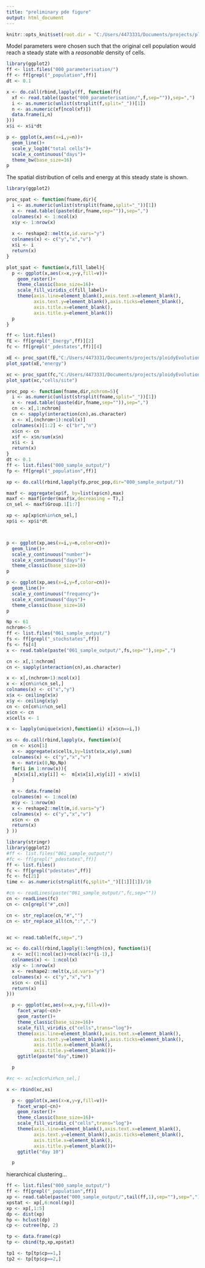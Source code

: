 ```yaml
---
title: "preliminary pde figure"
output: html_document
---
```



```r

knitr::opts_knit$set(root.dir = "C:/Users/4473331/Documents/projects/ploidyEvolution-main/Julia/")

```




Model parameters were chosen such that the original cell population would reach a steady state with a *reasonable* density of cells. 

```r
library(ggplot2)
ff <- list.files("000_parameterisation/")
ff <- ff[grepl("_population",ff)]
dt <- 0.1

x <- do.call(rbind,lapply(ff, function(f){
  xf <- read.table((paste("000_parameterisation/",f,sep="")),sep=",")
  i <- as.numeric(unlist(strsplit(f,split="_"))[1])
  n <- as.numeric(xf[ncol(xf)])
  data.frame(i,n)
}))
x$i <- x$i*dt

p <- ggplot(x,aes(x=i,y=n))+
  geom_line()+
  scale_y_log10("total cells")+
  scale_x_continuous("days")+
  theme_bw(base_size=16)
p

```
The spatial distribution of cells and energy at this steady state is shown. 

```r
library(ggplot2)

proc_spat <- function(fname,dir){
  i <- as.numeric(unlist(strsplit(fname,split="_"))[1])
  x <- read.table((paste(dir,fname,sep="")),sep=",")
  colnames(x) <- 1:ncol(x)
  x$y <- 1:nrow(x)
  
  x <- reshape2::melt(x,id.vars="y")
  colnames(x) <- c("y","x","v")
  x$i <- i
  return(x)
}

plot_spat <- function(x,fill_label){
  p <- ggplot(x,aes(x=x,y=y,fill=v))+
    geom_raster()+
    theme_classic(base_size=16)+  
    scale_fill_viridis_c(fill_label)+
    theme(axis.line=element_blank(),axis.text.x=element_blank(),
          axis.text.y=element_blank(),axis.ticks=element_blank(),
          axis.title.x=element_blank(),
          axis.title.y=element_blank())
  p
}

ff <- list.files()
fE <- ff[grepl("_Energy",ff)][2]
fc <- ff[grepl("_pdestates",ff)][4]

xE <- proc_spat(fE,"C:/Users/4473331/Documents/projects/ploidyEvolution-main/Julia/")
plot_spat(xE,"energy")

xc <- proc_spat(fc,"C:/Users/4473331/Documents/projects/ploidyEvolution-main/Julia/")
plot_spat(xc,"cells/site")


```


```r

proc_pop <- function(fname,dir,nchrom=5){
  i <- as.numeric(unlist(strsplit(fname,split="_"))[1])
  x <- read.table((paste(dir,fname,sep="")),sep=",")
  cn <- x[,1:nchrom]
  cn <- sapply(interaction(cn),as.character)
  x <- x[,(nchrom+1):ncol(x)]
  colnames(x)[1:2] <- c("br","n")
  x$cn <- cn
  x$f <- x$n/sum(x$n)
  x$i <- i
  return(x)
}
dt <- 0.1
ff <- list.files("000_sample_output/")
fp <- ff[grepl("_population",ff)]

xp <- do.call(rbind,lapply(fp,proc_pop,dir="000_sample_output/"))

maxf <- aggregate(xp$f, by=list(xp$cn),max)
maxf <- maxf[order(maxf$x,decreasing = T),]
cn_sel <- maxf$Group.1[1:7]

xp <- xp[xp$cn%in%cn_sel,]
xp$i <- xp$i*dt



p <- ggplot(xp,aes(x=i,y=n,color=cn))+
  geom_line()+
  scale_y_continuous("number")+
  scale_x_continuous("days")+
  theme_classic(base_size=16)
p

p <- ggplot(xp,aes(x=i,y=f,color=cn))+
  geom_line()+
  scale_y_continuous("frequency")+
  scale_x_continuous("days")+
  theme_classic(base_size=16)
p

```

```r
Np <- 61
nchrom<-5
ff <- list.files("061_sample_output/")
fs <- ff[grepl("_stochstates",ff)]
fs <- fs[4]
x <- read.table(paste("061_sample_output/",fs,sep=""),sep=",")

cn <- x[,1:nchrom]
cn <- sapply(interaction(cn),as.character)

x <- x[,(nchrom+1):ncol(x)]
x <- x[cn%in%cn_sel,]
colnames(x) <- c("x","y")
x$x <- ceiling(x$x)
x$y <- ceiling(x$y)
cn <- cn[cn%in%cn_sel]
x$cn <- cn
x$cells <- 1

x <- lapply(unique(x$cn),function(i) x[x$cn==i,])

xs <- do.call(rbind,lapply(x, function(x){
  cn <- x$cn[1]
  x <- aggregate(x$cells,by=list(x$x,x$y),sum)
  colnames(x) <- c("y","x","v")
  m <- matrix(0,Np,Np)
  for(i in 1:nrow(x)){
   m[x$x[i],x$y[i]] <-  m[x$x[i],x$y[i]] + x$v[i]
  }
  
  m <- data.frame(m)
  colnames(m) <- 1:ncol(m)
  m$y <- 1:nrow(m)
  x <- reshape2::melt(m,id.vars="y")
  colnames(x) <- c("y","x","v")
  x$cn <- cn
  return(x)
} ))


```

```r
library(stringr)
library(ggplot2)
#ff <- list.files("061_sample_output/")
#fc <- ff[grepl("_pdestates",ff)]
ff <- list.files()
fc <- ff[grepl("pdestates",ff)]
fc <- fc[21]
time <- as.numeric(strsplit(fc,split="_")[[1]][1])/10

#cn <- readLines(paste("061_sample_output/",fc,sep=""))
cn <- readLines(fc)
cn <- cn[grepl("#",cn)]

cn <- str_replace(cn,"#","")
cn <- str_replace_all(cn,":",".") 


xc <- read.table(fc,sep=",")

xc <- do.call(rbind,lapply(1:length(cn), function(i){
  x <- xc[(1:ncol(xc))+ncol(xc)*(i-1),]
  colnames(x) <- 1:ncol(x)
  x$y <- 1:nrow(x)
  x <- reshape2::melt(x,id.vars="y")
  colnames(x) <- c("y","x","v")
  x$cn <- cn[i]
  return(x)
}))

  p <- ggplot(xc,aes(x=x,y=y,fill=v))+
    facet_wrap(~cn)+
    geom_raster()+
    theme_classic(base_size=16)+  
    scale_fill_viridis_c("cells",trans="log")+
    theme(axis.line=element_blank(),axis.text.x=element_blank(),
          axis.text.y=element_blank(),axis.ticks=element_blank(),
          axis.title.x=element_blank(),
          axis.title.y=element_blank())+
    ggtitle(paste("day",time))

  p

#xc <- xc[xc$cn%in%cn_sel,]

```

```r

x <- rbind(xc,xs)

  p <- ggplot(x,aes(x=x,y=y,fill=v))+
    facet_wrap(~cn)+
    geom_raster()+
    theme_classic(base_size=16)+  
    scale_fill_viridis_c("cells",trans="log")+
    theme(axis.line=element_blank(),axis.text.x=element_blank(),
          axis.text.y=element_blank(),axis.ticks=element_blank(),
          axis.title.x=element_blank(),
          axis.title.y=element_blank())+
    ggtitle("day 10")

  p

```


hierarchical clustering...
```r

ff <- list.files("000_sample_output/")
ff <- ff[grepl("_population",ff)]
xp <- read.table(paste("000_sample_output/",tail(ff,1),sep=""),sep=",")
xpstat <- xp[,6:ncol(xp)]
xp <- xp[,1:5]
dp <- dist(xp)
hp <- hclust(dp)
cp <- cutree(hp, 2)

tp <- data.frame(cp)
tp <- cbind(tp,xp,xpstat)

tp1 <- tp[tp$cp==1,]
tp2 <- tp[tp$cp==2,]


```
